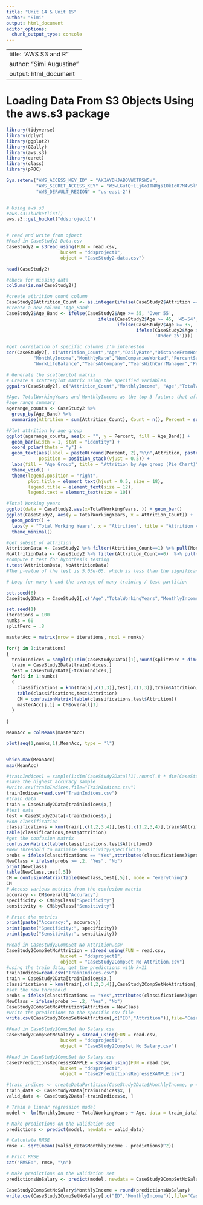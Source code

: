 ```yaml
---
title: "Unit 14 & Unit 15"
author: "Simi"
output: html_document
editor_options: 
  chunk_output_type: console
---
```


---
title: "AWS S3 and R"
author: "Simi Augustine"
output: html_document
---

# Loading Data From S3 Objects Using the aws.s3 package
```r

library(tidyverse)
library(dplyr)
library(ggplot2)
library(GGally)
library(aws.s3)
library(caret)
library(class)
library(pROC)

Sys.setenv("AWS_ACCESS_KEY_ID" = "AKIAYDHJABOVWCTRSW5V",
           "AWS_SECRET_ACCESS_KEY" = "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",
           "AWS_DEFAULT_REGION" = "us-east-2")


# Using aws.s3
#aws.s3::bucketlist()
aws.s3::get_bucket("ddsproject1")


# read and write from ojbect
#Read in CaseStudy2-Data.csv
CaseStudy2 = s3read_using(FUN = read.csv,
                    bucket = "ddsproject1",
                    object = "CaseStudy2-data.csv")

head(CaseStudy2)

#check for missing data
colSums(is.na(CaseStudy2))

#create attrition count column
CaseStudy2$Attrition_Count <- as.integer(ifelse(CaseStudy2$Attrition == "Yes", 1, 0))
#Create a new column 'Age_Band'
CaseStudy2$Age_Band <- ifelse(CaseStudy2$Age >= 55, 'Over 55',
                                  ifelse(CaseStudy2$Age >= 45, '45-54',
                                         ifelse(CaseStudy2$Age >= 35, '35-44',
                                                ifelse(CaseStudy2$Age >= 25, '25-34',
                                                       'Under 25'))))

#get correlation of specific columns I'm interested
cor(CaseStudy2[, c("Attrition_Count","Age","DailyRate","DistanceFromHome","Education","HourlyRate","JobSatisfaction",
          "MonthlyIncome","MonthlyRate","NumCompaniesWorked","PercentSalaryHike","TotalWorkingYears",
          "WorkLifeBalance","YearsAtCompany","YearsWithCurrManager","PercentSalaryHike")])

# Generate the scatterplot matrix
# Create a scatterplot matrix using the specified variables
ggpairs(CaseStudy2[, c("Attrition_Count","MonthlyIncome", "Age","TotalWorkingYears","YearsWithCurrManager")], main = "Scatterplot Matrix")

#Age, TotalWorkingYears and MonthlyIncome as the top 3 factors that affect attrition
#age range summary
agerange_counts <- CaseStudy2 %>%
  group_by(Age_Band) %>%
  summarise(Attrition = sum(Attrition_Count), Count = n(), Percent = sum(Attrition_Count)*100/n())

#Plot attrition by age group
ggplot(agerange_counts, aes(x = "", y = Percent, fill = Age_Band)) +
  geom_bar(width = 1, stat = "identity") +
  coord_polar(theta = "y") +
  geom_text(aes(label = paste0(round(Percent, 2),"%\n",Attrition, paste0(" (", Count, ")"))),
            position = position_stack(vjust = 0.5)) +
  labs(fill = "Age Group", title = "Attrition by Age group (Pie Chart)") +
  theme_void() +
  theme(legend.position = "right",
        plot.title = element_text(hjust = 0.5, size = 18),
        legend.title = element_text(size = 12),
        legend.text = element_text(size = 10))

#Total Working years
ggplot(data = CaseStudy2,aes(x=TotalWorkingYears, )) + geom_bar()
ggplot(CaseStudy2, aes(y = TotalWorkingYears, x = Attrition_Count)) +
  geom_point() +
  labs(y = "Total Working Years", x = "Attrition", title = "Attrition vs Total Working Years") +
  theme_minimal()

#get subset of attrition
AttritionData <- CaseStudy2 %>% filter(Attrition_Count==1) %>% pull(MonthlyIncome)
NoAttritionData <- CaseStudy2 %>% filter(Attrition_Count==0)  %>% pull(MonthlyIncome)
#compute t test for hypothesis testing
t.test(AttritionData, NoAttritionData)
#The p-value of the test is 5.05e-05, which is less than the significance level alpha = 0.05. We can conclude that age of attrition is significantly different from age of no attrition with a p-value = 5.05e-05

```

```r

# Loop for many k and the average of many training / test partition

set.seed(6)
CaseStudy2Data = CaseStudy2[,c("Age","TotalWorkingYears","MonthlyIncome","YearsWithCurrManager","Attrition")]

set.seed(1)
iterations = 100
numks = 60
splitPerc = .8

masterAcc = matrix(nrow = iterations, ncol = numks)

for(j in 1:iterations)
{
  trainIndices = sample(1:dim(CaseStudy2Data)[1],round(splitPerc * dim(CaseStudy2Data)[1]))
  train = CaseStudy2Data[trainIndices,]
  test = CaseStudy2Data[-trainIndices,]
  for(i in 1:numks)
  {
    classifications = knn(train[,c(1,3)],test[,c(1,3)],train$Attrition, prob = TRUE, k = i)
    table(classifications,test$Attrition)
    CM = confusionMatrix(table(classifications,test$Attrition))
    masterAcc[j,i] = CM$overall[1]
  }
  
}

MeanAcc = colMeans(masterAcc)

plot(seq(1,numks,1),MeanAcc, type = "l")


which.max(MeanAcc)
max(MeanAcc)

```

```r
#trainIndices1 = sample(1:dim(CaseStudy2Data)[1],round(.8 * dim(CaseStudy2Data)[1]))
#save the highest accuracy sample
#write.csv(trainIndices,file="TrainIndices.csv")
trainIndices=read.csv("TrainIndices.csv")
#train data
train = CaseStudy2Data[trainIndices$x,]
#test data
test = CaseStudy2Data[-trainIndices$x,]
#knn classification
classifications = knn(train[,c(1,2,3,4)],test[,c(1,2,3,4)],train$Attrition, prob = TRUE, k = 11)
table(classifications,test$Attrition)
#get the confusion matrix
confusionMatrix(table(classifications,test$Attrition))
#New Threshold to maximise sensitivity/specificity
probs = ifelse(classifications == "Yes",attributes(classifications)$prob, 1- attributes(classifications)$prob)
NewClass = ifelse(probs >= .2, "Yes", "No")
print(NewClass)
table(NewClass,test[,5])
CM = confusionMatrix(table(NewClass,test[,5]), mode = "everything")
CM
# Access various metrics from the confusion matrix
accuracy <- CM$overall["Accuracy"]
specificity <- CM$byClass["Specificity"]
sensitivity <- CM$byClass["Sensitivity"]

# Print the metrics
print(paste("Accuracy:", accuracy))
print(paste("Specificity:", specificity))
print(paste("Sensitivity:", sensitivity))
```

```r

#Read in CaseStudy2CompSet No Attrition.csv
CaseStudy2CompSetNoAttrition = s3read_using(FUN = read.csv,
                    bucket = "ddsproject1",
                    object = "CaseStudy2CompSet No Attrition.csv")
#using the train data, get the predictions with k=11
trainIndices=read.csv("TrainIndices.csv")
train = CaseStudy2Data[trainIndices$x,]
classifications = knn(train[,c(1,2,3,4)],CaseStudy2CompSetNoAttrition[,c("Age","TotalWorkingYears","MonthlyIncome","YearsWithCurrManager")],train$Attrition, prob = TRUE, k = 11)
#set the new threshold
probs = ifelse(classifications == "Yes",attributes(classifications)$prob, 1- attributes(classifications)$prob)
NewClass = ifelse(probs >= .2, "Yes", "No")
CaseStudy2CompSetNoAttrition$Attrition = NewClass
#write the predictions to the specific csv file
write.csv(CaseStudy2CompSetNoAttrition[,c("ID","Attrition")],file="Case2PredictionsSimiAugustine Attrition.csv")

```


```r
#Read in CaseStudy2CompSet No Salary.csv
CaseStudy2CompSetNoSalary = s3read_using(FUN = read.csv,
                    bucket = "ddsproject1",
                    object = "CaseStudy2CompSet No Salary.csv")

#Read in CaseStudy2CompSet No Salary.csv
Case2PredictionsRegressEXAMPLE = s3read_using(FUN = read.csv,
                    bucket = "ddsproject1",
                    object = "Case2PredictionsRegressEXAMPLE.csv")

#train_indices <- createDataPartition(CaseStudy2Data$MonthlyIncome, p = 0.8, list = FALSE)
train_data <- CaseStudy2Data[trainIndices$x, ]
valid_data <- CaseStudy2Data[-trainIndices$x, ]

# Train a linear regression model
model <- lm(MonthlyIncome ~ TotalWorkingYears + Age, data = train_data)

# Make predictions on the validation set
predictions <- predict(model, newdata = valid_data)

# Calculate RMSE
rmse <- sqrt(mean((valid_data$MonthlyIncome - predictions)^2))

# Print RMSE
cat("RMSE:", rmse, "\n")

# Make predictions on the validation set
predictionsNoSalary <- predict(model, newdata = CaseStudy2CompSetNoSalary)

CaseStudy2CompSetNoSalary$MonthlyIncome = round(predictionsNoSalary)
write.csv(CaseStudy2CompSetNoSalary[,c("ID","MonthlyIncome")],file="Case2PredictionsSimiAugustine Salary.csv")

```

